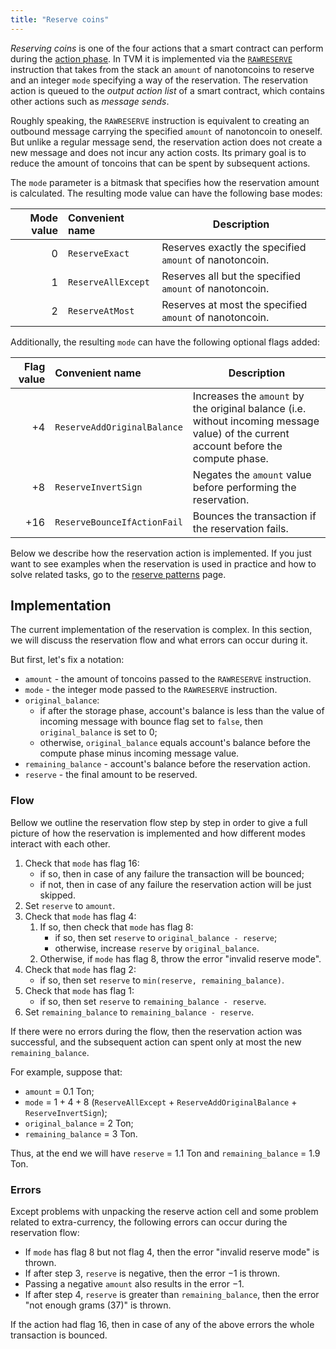 ```yaml
---
title: "Reserve coins"
---
```


_Reserving coins_ is one of the four actions that a smart contract can perform during the [action phase](/foundations/phases#action-phase). In TVM it is implemented via the [`RAWRESERVE`](/tvm/instructions#fb02-rawreserve)
instruction that takes from the stack an `amount` of nanotoncoins to reserve and an integer `mode` specifying a way of the reservation.
The reservation action is queued to the _output action list_ of a smart contract, which contains other actions such as _message sends_.

Roughly speaking,  the `RAWRESERVE` instruction is equivalent to creating an outbound message carrying the specified `amount` of nanotoncoin to oneself.
But unlike a regular message send, the reservation action does not create a new message and does not incur any action costs.
Its primary goal is to reduce the amount of toncoins that can be spent by subsequent actions.

The `mode` parameter is a bitmask that specifies how the reservation amount is calculated. The resulting mode value can have the following base modes:

| Mode value | Convenient name    | Description                                             |
| ---------: | :----------------- | ------------------------------------------------------- |
|        $0$ | `ReserveExact`     | Reserves exactly the specified `amount` of nanotoncoin. |
|        $1$ | `ReserveAllExcept` | Reserves all but the specified `amount` of nanotoncoin. |
|        $2$ | `ReserveAtMost`    | Reserves at most the specified `amount` of nanotoncoin. |

Additionally, the resulting `mode` can have the following optional flags added:

| Flag value | Convenient name             | Description                                                                                                                           |
| ---------: | :-------------------------- | ------------------------------------------------------------------------------------------------------------------------------------- |
|       $+4$ | `ReserveAddOriginalBalance` | Increases the `amount` by the original balance (i.e. without incoming message value) of the current account before the compute phase. |
|       $+8$ | `ReserveInvertSign`         | Negates the `amount` value before performing the reservation.                                                                         |
|      $+16$ | `ReserveBounceIfActionFail` | Bounces the transaction if the reservation fails.                                                                                     |

Below we describe how the reservation action is implemented. If you just want to see examples when the reservation is used in practice and how to solve related tasks, go to the [reserve patterns](/patterns/reserve) page.

## Implementation

The current implementation of the reservation is complex. In this section, we will discuss the reservation flow and what errors can occur during it.

But first, let's fix a notation:

- `amount` - the amount of toncoins passed to the `RAWRESERVE` instruction.
- `mode` - the integer mode passed to the `RAWRESERVE` instruction.
- `original_balance`:
  - if after the storage phase, account's balance is less than the value of incoming message with bounce flag set to `false`, then `original_balance` is set to $0$;
  - otherwise, `original_balance` equals account's balance before the compute phase minus incoming message value.
- `remaining_balance` - account's balance before the reservation action.
- `reserve` - the final amount to be reserved.

### Flow

Bellow we outline the reservation flow step by step in order to give a full picture of how the reservation is implemented and how different modes interact with each other.

1. Check that `mode` has flag $16$:
   - if so, then in case of any failure the transaction will be bounced;
   - if not, then in case of any failure the reservation action will be just skipped.
1. Set `reserve` to `amount`.
1. Check that `mode` has flag $4$:
   1. If so, then check that `mode` has flag $8$:
      - if so, then set `reserve` to `original_balance - reserve`;
      - otherwise, increase `reserve` by `original_balance`.
   1. Otherwise, if `mode` has flag $8$, throw the error "invalid reserve mode".
1. Check that `mode` has flag $2$:
   - if so, then set `reserve` to `min(reserve, remaining_balance)`.
1. Check that `mode` has flag $1$:
   - if so, then set `reserve` to `remaining_balance - reserve`.
1. Set `remaining_balance` to `remaining_balance - reserve`.

If there were no errors during the flow, then the reservation action was successful, and the subsequent action can spent only at most the new `remaining_balance`.

For example, suppose that:
- `amount` = $0.1$ Ton;
- `mode` = $1 + 4 + 8$ (`ReserveAllExcept` + `ReserveAddOriginalBalance` + `ReserveInvertSign`);
- `original_balance` = $2$ Ton;
- `remaining_balance` = $3$ Ton.

Thus, at the end we will have `reserve` = $1.1$ Ton and `remaining_balance` = $1.9$ Ton.

### Errors

Except problems with unpacking the reserve action cell and some problem related to extra-currency, the following errors can occur during the reservation flow:

- If `mode` has flag $8$ but not flag $4$, then the error "invalid reserve mode" is thrown.
- If after step 3, `reserve` is negative, then the error $-1$ is thrown.
- Passing a negative `amount` also results in the error $-1$.
- If after step 4, `reserve` is greater than `remaining_balance`, then the error "not enough grams ($37$)" is thrown.

If the action had flag $16$, then in case of any of the above errors the whole transaction is bounced.

